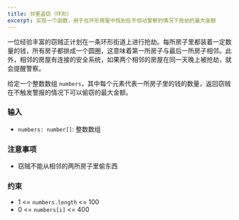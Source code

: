 ```yaml
---
title: 邻里盗窃（环形）
excerpt: 实现一个函数，用于在环形房屋中找到在不惊动警察的情况下抢劫的最大金额
---
```



一位经验丰富的窃贼正计划在一条环形街道上进行抢劫。每所房子里都装着一定数量的钱，所有房子都排成一个圆圈，这意味着第一所房子与最后一所房子相邻。此外，相邻的房屋有连接的安全系统，如果两个相邻的房屋在同一天晚上被抢劫，就会提醒警察。

给定一个整数数组 `numbers`，其中每个元素代表一所房子里的钱的数量，返回窃贼在不触发警报的情况下可以偷窃的最大金额。

### 输入

- `numbers: number[]`: 整数数组

### 注意事项

- 窃贼不能从相邻的两所房子里偷东西

<MDXTestExamples testCases={runTestCases} />

### 约束

- 1 &lt;= `numbers.length` &lt;= 100
- 0 &lt;= `numbers[i]` &lt;= 400
